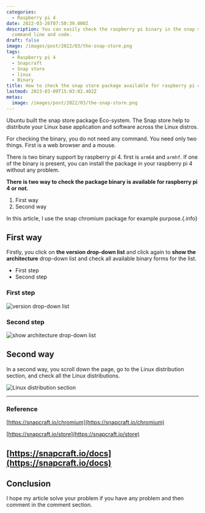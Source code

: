 ```yaml
---
categories:
  - Raspberry pi 4
date: 2022-03-26T07:50:39.000Z
description: You can easily check the raspberry pi binary in the snap store without the
  command line and code.
draft: false
image: /images/post/2022/03/the-snap-store.png
tags:
  - Raspberry pi 4
  - Snapcraft
  - Snap store
  - linux
  - Binary
title: How to check the snap store package available for raspberry pi 4 or not?
lastmod: 2023-03-09T15:03:02.402Z
metas:
  image: /images/post/2022/03/the-snap-store.png
---
```


Ubuntu built the snap store package Eco-system. The Snap store help to
distribute your Linux base application and software across the Linux distros.

For checking the binary, you do not need any command. You need only two things.
First is a web browser and a mouse.

There is two binary support by raspberry pi 4. first is `arm64` and `armhf`.
If one of the binary is present, you can install the package in your raspberry
pi 4 without any problem.

**There is two way to check the package binary is available for raspberry pi 4 or not.**

1. First way
2. Second way

In this article, I use the snap chromium package for example purpose.{.info}

## First way

Firstly, you click on **the version drop-down list** and click again to **show
the architecture** drop-down list and check all available binary forms for the
list.

- First step
- Second step

### First step

![version drop-down list](/images/post/2022/03/firstway.png "version drop-down list")

### Second step

![show architecture drop-down list](/images/post/2022/03/firstway-2.png "show architecture drop-down list")

## Second way

In a second way, you scroll down the page, go to the Linux distribution section,
and check all the Linux distributions.

![Linux distribution section](/images/post/2022/03/secondway.png "Linux distribution section")

---

### Reference

[https://snapcraft.io/chromium](https://snapcraft.io/chromium)

[https://snapcraft.io/store](https://snapcraft.io/store)

## [https://snapcraft.io/docs](https://snapcraft.io/docs)

## Conclusion

I hope my article solve your problem if you have any problem and then comment in
the comment section.
